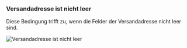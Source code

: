### Versandadresse ist nicht leer

Diese Bedingung trifft zu, wenn die Felder der Versandadresse nicht leer sind.

<img
  src="/images/essentials/condition-sets/shipping-address-is-not-empty.webp"
  alt="Versandadresse ist nicht leer"
/>
